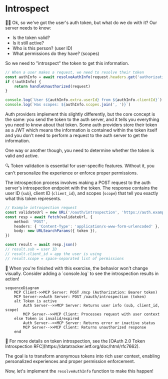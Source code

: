 # Introspect

👨‍💼 Ok, so we've got the user's auth token, but what do we do with it? Our server needs to know:

- Is the token valid?
- Is it still active?
- Who is this person? (user ID)
- What permissions do they have? (scopes)

So we need to "introspect" the token to get this information.

```ts
// When a user makes a request, we need to resolve their token
const authInfo = await resolveAuthInfo(request.headers.get('authorization'))
if (!authInfo) {
	return handleUnauthorized(request)
}

console.log(`User ${authInfo.extra.userId} from ${authInfo.clientId}`)
console.log(`Has scopes: ${authInfo.scopes.join(', ')}`)
```

Auth providers implement this slightly differently, but the core concept is the same: you send the token to the auth server, and it tells you everything you need to know about that token. Some auth providers store their token as a JWT which means the information is contained within the token itself and you don't need to perform a request to the auth server to get the information.

One way or another though, you need to determine whether the token is valid and active.

<callout-info>
	🔍 Token validation is essential for user-specific features. Without it, you
	can't personalize the experience or enforce proper permissions.
</callout-info>

The introspection process involves making a POST request to the auth server's introspection endpoint with the token. The response contains the user ID (`sub`), client ID (`client_id`), and scopes (`scope`) that tell you exactly what this token represents.

```ts
// Example introspection request
const validateUrl = new URL('/oauth/introspection', 'https://auth.example.com')
const resp = await fetch(validateUrl, {
	method: 'POST',
	headers: { 'Content-Type': 'application/x-www-form-urlencoded' },
	body: new URLSearchParams({ token }),
})

const result = await resp.json()
// result.sub = user ID
// result.client_id = app the user is using
// result.scope = space-separated list of permissions
```

<callout-info>
	🎯 When you're finished with this exercise, the behavior won't change
	visually. Consider adding a `console.log` to see the introspection results in
	action!
</callout-info>

```mermaid
sequenceDiagram
    MCP Client->>MCP Server: POST /mcp (Authorization: Bearer token)
    MCP Server->>Auth Server: POST /oauth/introspection (token)
    alt Token is active
        Auth Server-->>MCP Server: Returns user info (sub, client_id, scope)
        MCP Server-->>MCP Client: Processes request with user context
    else Token is invalid/expired
        Auth Server-->>MCP Server: Returns error or inactive status
        MCP Server-->>MCP Client: Returns unauthorized response
    end
```

<callout-muted>
	📜 For more details on token introspection, see the [OAuth 2.0 Token
	Introspection RFC](https://datatracker.ietf.org/doc/html/rfc7662).
</callout-muted>

The goal is to transform anonymous tokens into rich user context, enabling personalized experiences and proper permission enforcement.

Now, let's implement the `resolveAuthInfo` function to make this happen!

